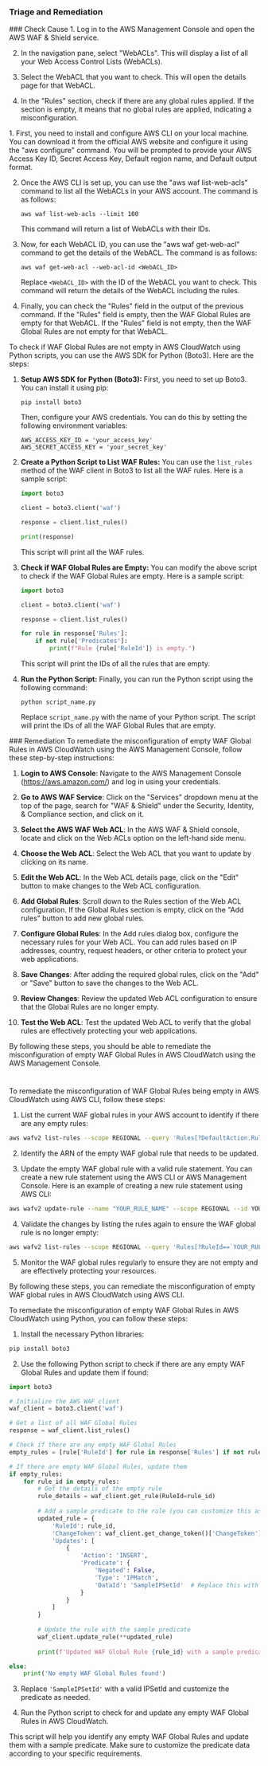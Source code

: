 
### Triage and Remediation
<Tabs>

<Tab title='Cause'>
### Check Cause
<AccordionGroup>
<Accordion title='Using Console' defaultOpen='true'>
1. Log in to the AWS Management Console and open the AWS WAF & Shield service.

2. In the navigation pane, select "WebACLs". This will display a list of all your Web Access Control Lists (WebACLs).

3. Select the WebACL that you want to check. This will open the details page for that WebACL.

4. In the "Rules" section, check if there are any global rules applied. If the section is empty, it means that no global rules are applied, indicating a misconfiguration.
</Accordion>

<Accordion title='Using CLI'>
1. First, you need to install and configure AWS CLI on your local machine. You can download it from the official AWS website and configure it using the "aws configure" command. You will be prompted to provide your AWS Access Key ID, Secret Access Key, Default region name, and Default output format.

2. Once the AWS CLI is set up, you can use the "aws waf list-web-acls" command to list all the WebACLs in your AWS account. The command is as follows:

   ```
   aws waf list-web-acls --limit 100
   ```
   This command will return a list of WebACLs with their IDs.

3. Now, for each WebACL ID, you can use the "aws waf get-web-acl" command to get the details of the WebACL. The command is as follows:

   ```
   aws waf get-web-acl --web-acl-id <WebACL_ID>
   ```
   Replace `<WebACL_ID>` with the ID of the WebACL you want to check. This command will return the details of the WebACL including the rules.

4. Finally, you can check the "Rules" field in the output of the previous command. If the "Rules" field is empty, then the WAF Global Rules are empty for that WebACL. If the "Rules" field is not empty, then the WAF Global Rules are not empty for that WebACL.
</Accordion>

<Accordion title='Using Python'>
To check if WAF Global Rules are not empty in AWS CloudWatch using Python scripts, you can use the AWS SDK for Python (Boto3). Here are the steps:

1. **Setup AWS SDK for Python (Boto3):**
   First, you need to set up Boto3. You can install it using pip:
   ```
   pip install boto3
   ```
   Then, configure your AWS credentials. You can do this by setting the following environment variables:
   ```
   AWS_ACCESS_KEY_ID = 'your_access_key'
   AWS_SECRET_ACCESS_KEY = 'your_secret_key'
   ```

2. **Create a Python Script to List WAF Rules:**
   You can use the `list_rules` method of the WAF client in Boto3 to list all the WAF rules. Here is a sample script:
   ```python
   import boto3

   client = boto3.client('waf')

   response = client.list_rules()

   print(response)
   ```
   This script will print all the WAF rules.

3. **Check if WAF Global Rules are Empty:**
   You can modify the above script to check if the WAF Global Rules are empty. Here is a sample script:
   ```python
   import boto3

   client = boto3.client('waf')

   response = client.list_rules()

   for rule in response['Rules']:
       if not rule['Predicates']:
           print(f"Rule {rule['RuleId']} is empty.")
   ```
   This script will print the IDs of all the rules that are empty.

4. **Run the Python Script:**
   Finally, you can run the Python script using the following command:
   ```
   python script_name.py
   ```
   Replace `script_name.py` with the name of your Python script. The script will print the IDs of all the WAF Global Rules that are empty.
</Accordion>

</AccordionGroup>
</Tab>
<Tab title='Remediation'>
### Remediation

<AccordionGroup>
<Accordion title='Using Console' defaultOpen='true'>
To remediate the misconfiguration of empty WAF Global Rules in AWS CloudWatch using the AWS Management Console, follow these step-by-step instructions:

1. **Login to AWS Console**: Navigate to the AWS Management Console (https://aws.amazon.com/) and log in using your credentials.

2. **Go to AWS WAF Service**: Click on the "Services" dropdown menu at the top of the page, search for "WAF & Shield" under the Security, Identity, & Compliance section, and click on it.

3. **Select the AWS WAF Web ACL**: In the AWS WAF & Shield console, locate and click on the Web ACLs option on the left-hand side menu.

4. **Choose the Web ACL**: Select the Web ACL that you want to update by clicking on its name.

5. **Edit the Web ACL**: In the Web ACL details page, click on the "Edit" button to make changes to the Web ACL configuration.

6. **Add Global Rules**: Scroll down to the Rules section of the Web ACL configuration. If the Global Rules section is empty, click on the "Add rules" button to add new global rules.

7. **Configure Global Rules**: In the Add rules dialog box, configure the necessary rules for your Web ACL. You can add rules based on IP addresses, country, request headers, or other criteria to protect your web applications.

8. **Save Changes**: After adding the required global rules, click on the "Add" or "Save" button to save the changes to the Web ACL.

9. **Review Changes**: Review the updated Web ACL configuration to ensure that the Global Rules are no longer empty.

10. **Test the Web ACL**: Test the updated Web ACL to verify that the global rules are effectively protecting your web applications.

By following these steps, you should be able to remediate the misconfiguration of empty WAF Global Rules in AWS CloudWatch using the AWS Management Console.

#
</Accordion>

<Accordion title='Using CLI'>
To remediate the misconfiguration of WAF Global Rules being empty in AWS CloudWatch using AWS CLI, follow these steps:

1. List the current WAF global rules in your AWS account to identify if there are any empty rules:
```bash
aws wafv2 list-rules --scope REGIONAL --query 'Rules[?DefaultAction.RuleActionName==`ALLOW` && count(Statements)==`0`]'
```

2. Identify the ARN of the empty WAF global rule that needs to be updated.

3. Update the empty WAF global rule with a valid rule statement. You can create a new rule statement using the AWS CLI or AWS Management Console. Here is an example of creating a new rule statement using AWS CLI:
```bash
aws wafv2 update-rule --name "YOUR_RULE_NAME" --scope REGIONAL --id YOUR_RULE_ID --description "YOUR_RULE_DESCRIPTION" --action "ALLOW" --statements "Statement={YOUR_STATEMENT_HERE}"
```

4. Validate the changes by listing the rules again to ensure the WAF global rule is no longer empty:
```bash
aws wafv2 list-rules --scope REGIONAL --query 'Rules[?RuleId==`YOUR_RULE_ID`]'
```

5. Monitor the WAF global rules regularly to ensure they are not empty and are effectively protecting your resources.

By following these steps, you can remediate the misconfiguration of empty WAF global rules in AWS CloudWatch using AWS CLI.
</Accordion>

<Accordion title='Using Python'>
To remediate the misconfiguration of empty WAF Global Rules in AWS CloudWatch using Python, you can follow these steps:

1. Install the necessary Python libraries:
```bash
pip install boto3
```

2. Use the following Python script to check if there are any empty WAF Global Rules and update them if found:

```python
import boto3

# Initialize the AWS WAF client
waf_client = boto3.client('waf')

# Get a list of all WAF Global Rules
response = waf_client.list_rules()

# Check if there are any empty WAF Global Rules
empty_rules = [rule['RuleId'] for rule in response['Rules'] if not rule['Predicates']]

# If there are empty WAF Global Rules, update them
if empty_rules:
    for rule_id in empty_rules:
        # Get the details of the empty rule
        rule_details = waf_client.get_rule(RuleId=rule_id)
        
        # Add a sample predicate to the rule (you can customize this as needed)
        updated_rule = {
            'RuleId': rule_id,
            'ChangeToken': waf_client.get_change_token()['ChangeToken'],
            'Updates': [
                {
                    'Action': 'INSERT',
                    'Predicate': {
                        'Negated': False,
                        'Type': 'IPMatch',
                        'DataId': 'SampleIPSetId'  # Replace this with a valid IPSetId
                    }
                }
            ]
        }
        
        # Update the rule with the sample predicate
        waf_client.update_rule(**updated_rule)
        
        print(f'Updated WAF Global Rule {rule_id} with a sample predicate')

else:
    print('No empty WAF Global Rules found')
```

3. Replace `'SampleIPSetId'` with a valid IPSetId and customize the predicate as needed.

4. Run the Python script to check for and update any empty WAF Global Rules in AWS CloudWatch.

This script will help you identify any empty WAF Global Rules and update them with a sample predicate. Make sure to customize the predicate data according to your specific requirements.
</Accordion>
</AccordionGroup>
</Tab>
</Tabs>
